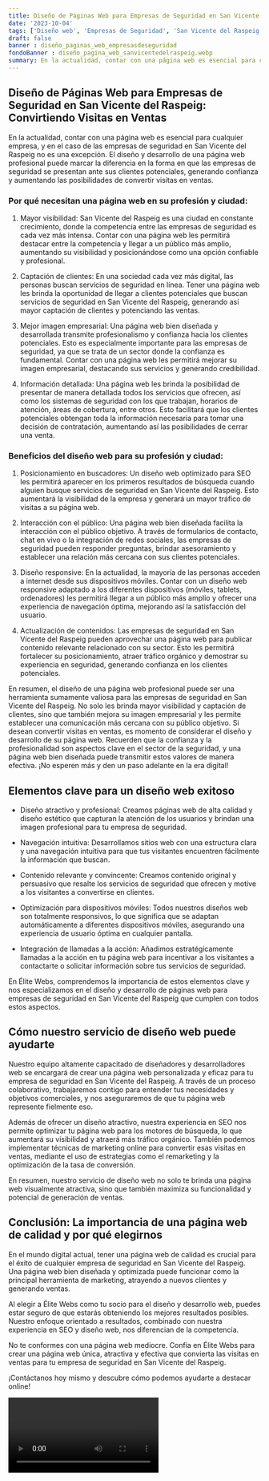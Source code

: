 ```yaml
---
title: Diseño de Páginas Web para Empresas de Seguridad en San Vicente del Raspeig
date: '2023-10-04'
tags: ['Diseño web', 'Empresas de Seguridad', 'San Vicente del Raspeig']
draft: false
banner : diseño_paginas_web_empresasdeseguridad
fondoBanner : diseño_pagina_web_sanvicentedelraspeig.webp
summary: En la actualidad, contar con una página web es esencial para cualquier empresa, y en el caso de las empresas de seguridad en San Vicente del Raspeig no es una excepción. El diseño y desarrollo de una página web profesional puede marcar la diferencia en la forma en que las empresas de seguridad se presentan ante sus clientes potenciales, generando confianza y aumentando las posibilidades de convertir visitas en ventas.
---
```


## Diseño de Páginas Web para Empresas de Seguridad en San Vicente del Raspeig: Convirtiendo Visitas en Ventas

En la actualidad, contar con una página web es esencial para cualquier empresa, y en el caso de las empresas de seguridad en San Vicente del Raspeig no es una excepción. El diseño y desarrollo de una página web profesional puede marcar la diferencia en la forma en que las empresas de seguridad se presentan ante sus clientes potenciales, generando confianza y aumentando las posibilidades de convertir visitas en ventas.

### Por qué necesitan una página web en su profesión y ciudad:

1. Mayor visibilidad: San Vicente del Raspeig es una ciudad en constante crecimiento, donde la competencia entre las empresas de seguridad es cada vez más intensa. Contar con una página web les permitirá destacar entre la competencia y llegar a un público más amplio, aumentando su visibilidad y posicionándose como una opción confiable y profesional.

2. Captación de clientes: En una sociedad cada vez más digital, las personas buscan servicios de seguridad en línea. Tener una página web les brinda la oportunidad de llegar a clientes potenciales que buscan servicios de seguridad en San Vicente del Raspeig, generando así mayor captación de clientes y potenciando las ventas.

3. Mejor imagen empresarial: Una página web bien diseñada y desarrollada transmite profesionalismo y confianza hacia los clientes potenciales. Esto es especialmente importante para las empresas de seguridad, ya que se trata de un sector donde la confianza es fundamental. Contar con una página web les permitirá mejorar su imagen empresarial, destacando sus servicios y generando credibilidad.

4. Información detallada: Una página web les brinda la posibilidad de presentar de manera detallada todos los servicios que ofrecen, así como los sistemas de seguridad con los que trabajan, horarios de atención, áreas de cobertura, entre otros. Esto facilitará que los clientes potenciales obtengan toda la información necesaria para tomar una decisión de contratación, aumentando así las posibilidades de cerrar una venta.

### Beneficios del diseño web para su profesión y ciudad:

1. Posicionamiento en buscadores: Un diseño web optimizado para SEO les permitirá aparecer en los primeros resultados de búsqueda cuando alguien busque servicios de seguridad en San Vicente del Raspeig. Esto aumentará la visibilidad de la empresa y generará un mayor tráfico de visitas a su página web.

2. Interacción con el público: Una página web bien diseñada facilita la interacción con el público objetivo. A través de formularios de contacto, chat en vivo o la integración de redes sociales, las empresas de seguridad pueden responder preguntas, brindar asesoramiento y establecer una relación más cercana con sus clientes potenciales.

3. Diseño responsive: En la actualidad, la mayoría de las personas acceden a internet desde sus dispositivos móviles. Contar con un diseño web responsive adaptado a los diferentes dispositivos (móviles, tablets, ordenadores) les permitirá llegar a un público más amplio y ofrecer una experiencia de navegación óptima, mejorando así la satisfacción del usuario.

4. Actualización de contenidos: Las empresas de seguridad en San Vicente del Raspeig pueden aprovechar una página web para publicar contenido relevante relacionado con su sector. Esto les permitirá fortalecer su posicionamiento, atraer tráfico orgánico y demostrar su experiencia en seguridad, generando confianza en los clientes potenciales.

En resumen, el diseño de una página web profesional puede ser una herramienta sumamente valiosa para las empresas de seguridad en San Vicente del Raspeig. No solo les brinda mayor visibilidad y captación de clientes, sino que también mejora su imagen empresarial y les permite establecer una comunicación más cercana con su público objetivo. Si desean convertir visitas en ventas, es momento de considerar el diseño y desarrollo de su página web. Recuerden que la confianza y la profesionalidad son aspectos clave en el sector de la seguridad, y una página web bien diseñada puede transmitir estos valores de manera efectiva. ¡No esperen más y den un paso adelante en la era digital!

<GifSeo />

<Cta />

## Elementos clave para un diseño web exitoso

- Diseño atractivo y profesional: Creamos páginas web de alta calidad y diseño estético que capturan la atención de los usuarios y brindan una imagen profesional para tu empresa de seguridad.

- Navegación intuitiva: Desarrollamos sitios web con una estructura clara y una navegación intuitiva para que tus visitantes encuentren fácilmente la información que buscan.

- Contenido relevante y convincente: Creamos contenido original y persuasivo que resalte los servicios de seguridad que ofrecen y motive a los visitantes a convertirse en clientes.

- Optimización para dispositivos móviles: Todos nuestros diseños web son totalmente responsivos, lo que significa que se adaptan automáticamente a diferentes dispositivos móviles, asegurando una experiencia de usuario óptima en cualquier pantalla.

- Integración de llamadas a la acción: Añadimos estratégicamente llamadas a la acción en tu página web para incentivar a los visitantes a contactarte o solicitar información sobre tus servicios de seguridad.

En Élite Webs, comprendemos la importancia de estos elementos clave y nos especializamos en el diseño y desarrollo de páginas web para empresas de seguridad en San Vicente del Raspeig que cumplen con todos estos aspectos.

## Cómo nuestro servicio de diseño web puede ayudarte

Nuestro equipo altamente capacitado de diseñadores y desarrolladores web se encargará de crear una página web personalizada y eficaz para tu empresa de seguridad en San Vicente del Raspeig. A través de un proceso colaborativo, trabajaremos contigo para entender tus necesidades y objetivos comerciales, y nos aseguraremos de que tu página web represente fielmente eso.

Además de ofrecer un diseño atractivo, nuestra experiencia en SEO nos permite optimizar tu página web para los motores de búsqueda, lo que aumentará su visibilidad y atraerá más tráfico orgánico. También podemos implementar técnicas de marketing online para convertir esas visitas en ventas, mediante el uso de estrategias como el remarketing y la optimización de la tasa de conversión.

En resumen, nuestro servicio de diseño web no solo te brinda una página web visualmente atractiva, sino que también maximiza su funcionalidad y potencial de generación de ventas.

## Conclusión: La importancia de una página web de calidad y por qué elegirnos

En el mundo digital actual, tener una página web de calidad es crucial para el éxito de cualquier empresa de seguridad en San Vicente del Raspeig. Una página web bien diseñada y optimizada puede funcionar como la principal herramienta de marketing, atrayendo a nuevos clientes y generando ventas.

Al elegir a Élite Webs como tu socio para el diseño y desarrollo web, puedes estar seguro de que estarás obteniendo los mejores resultados posibles. Nuestro enfoque orientado a resultados, combinado con nuestra experiencia en SEO y diseño web, nos diferencian de la competencia.

No te conformes con una página web mediocre. Confía en Élite Webs para crear una página web única, atractiva y efectiva que convierta las visitas en ventas para tu empresa de seguridad en San Vicente del Raspeig.

¡Contáctanos hoy mismo y descubre cómo podemos ayudarte a destacar online!

<Video />

<CtaBot job='Empresas de Seguridad' city='San Vicente del Raspeig'/>

<Gmaps query='San Vicente del Raspeig+españa+maps' />